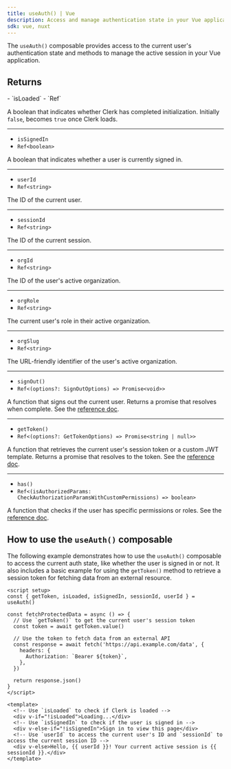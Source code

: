```yaml
---
title: useAuth() | Vue
description: Access and manage authentication state in your Vue application with Clerk's useAuth() composable.
sdk: vue, nuxt
---
```


The `useAuth()` composable provides access to the current user's authentication state and methods to manage the active session in your Vue application.

## Returns

<Properties>
  - `isLoaded`
  - `Ref<boolean>`

  A boolean that indicates whether Clerk has completed initialization. Initially `false`, becomes `true` once Clerk loads.

  ---

  - `isSignedIn`
  - `Ref<boolean>`

  A boolean that indicates whether a user is currently signed in.

  ---

  - `userId`
  - `Ref<string>`

  The ID of the current user.

  ---

  - `sessionId`
  - `Ref<string>`

  The ID of the current session.

  ---

  - `orgId`
  - `Ref<string>`

  The ID of the user's active organization.

  ---

  - `orgRole`
  - `Ref<string>`

  The current user's role in their active organization.

  ---

  - `orgSlug`
  - `Ref<string>`

  The URL-friendly identifier of the user's active organization.

  ---

  - `signOut()`
  - `Ref<(options?: SignOutOptions) => Promise<void>>`

  A function that signs out the current user. Returns a promise that resolves when complete. See the [reference doc](/docs/references/javascript/clerk#sign-out).

  ---

  - `getToken()`
  - `Ref<(options?: GetTokenOptions) => Promise<string | null>>`

  A function that retrieves the current user's session token or a custom JWT template. Returns a promise that resolves to the token. See the [reference doc](/docs/references/javascript/session#get-token).

  ---

  - `has()`
  - `Ref<(isAuthorizedParams: CheckAuthorizationParamsWithCustomPermissions) => boolean>`

  A function that checks if the user has specific permissions or roles. See the [reference doc](/docs/references/backend/types/auth-object#has).
</Properties>

## How to use the `useAuth()` composable

The following example demonstrates how to use the `useAuth()` composable to access the current auth state, like whether the user is signed in or not. It also includes a basic example for using the `getToken()` method to retrieve a session token for fetching data from an external resource.

```vue {{ filename: 'app/pages/protected-page.vue' }}
<script setup>
const { getToken, isLoaded, isSignedIn, sessionId, userId } = useAuth()

const fetchProtectedData = async () => {
  // Use `getToken()` to get the current user's session token
  const token = await getToken.value()

  // Use the token to fetch data from an external API
  const response = await fetch('https://api.example.com/data', {
    headers: {
      Authorization: `Bearer ${token}`,
    },
  })

  return response.json()
}
</script>

<template>
  <!-- Use `isLoaded` to check if Clerk is loaded -->
  <div v-if="!isLoaded">Loading...</div>
  <!-- Use `isSignedIn` to check if the user is signed in -->
  <div v-else-if="!isSignedIn">Sign in to view this page</div>
  <!-- Use `userId` to access the current user's ID and `sessionId` to access the current session ID -->
  <div v-else>Hello, {{ userId }}! Your current active session is {{ sessionId }}.</div>
</template>
```
